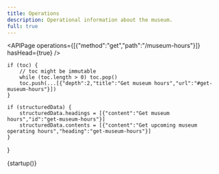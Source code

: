 ```yaml
---
title: Operations
description: Operational information about the museum.
full: true
---
```


<APIPage operations={[{"method":"get","path":"/museum-hours"}]} hasHead={true} />

    if (toc) {
        // toc might be immutable
        while (toc.length > 0) toc.pop()
        toc.push(...[{"depth":2,"title":"Get museum hours","url":"#get-museum-hours"}])
    }
    
    if (structuredData) {
        structuredData.headings = [{"content":"Get museum hours","id":"get-museum-hours"}]
        structuredData.contents = [{"content":"Get upcoming museum operating hours","heading":"get-museum-hours"}]
    }
}

{startup()}